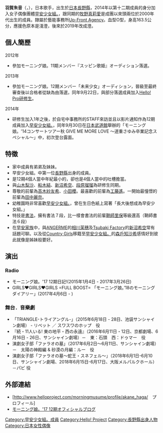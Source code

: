 {{BLP unsourced|time=2020-12-05T08:00:48+00:00}}
{{藝人
|姓名 = 羽賀朱音
|類型 = 女歌手
|圖片 = 161006 AMN 빅 콘서트 - 마키노 마리아 모닝구무스메 메들리 직캠 (Akane Haga) by DaftTaengk 4m50s.jpg
|外文 = 日文
|英文名 = はが あかね
|暱稱 =あかねちん、はがちゃん 
|出生日期 = {{birth_date_and_age|2002|3|7}}
|出生地點 = {{JPN}}[[長野縣|長野縣]]
|職業 = [[歌手|歌手]]
|音樂類型 = [[日本流行音樂|日本流行音樂]]
|出道日期 = 2012
|唱片公司 = [[zetima|zetima]]
|經紀公司 = [[UFG#UP-FRONT_AGENCY|UP-FRONT AGENCY Co., Ltd.]]
}}

'''羽賀朱音'''（{{lang-ja|羽賀 朱音}}，{{bd|2002年|3月7日}}），日本歌手，出生於[[日本|日本]][[長野縣|長野縣]]，2014年以第十二期成員的身分加入女子偶像團體[[早安少女組。|早安少女組。]]，跟同期的[[牧野真莉愛|牧野真莉愛]]是成團以來頭兩位於2000年代出生的成員。隸屬於藝能事務所[[UFG#UP-FRONT_AGENCY|Up-Front Agency]]。血型O型，身高163.5公分，應援色原本是淺澄，後來於2019年改成澄。

==個人簡歷==
;2012年
*參加モーニング娘。11期メンバー『スッピン歌姫』オーディション落選。
;2013年
*參加モーニング娘。12期メンバー「未来少女」オーディション，晉級至最終審查後以合格者從缺為由落選，同年9月22日，與部分落選成員加入[[Hello!_Pro研修生|Hello! Pro研修生]]。
;2014年
*研修生加入1年之後，於自宅中事務所的STAFF來訪並且以影片通知作為12期成員加入[[早安少女組。|早安少女組。]]，同年9月30日在[[日本武道館|日本武道館]]舉辦的「モーニング娘。'14コンサートツアー秋 GIVE ME MORE LOVE 〜道重さゆみ卒業記念スペシャル〜」中，初次登台露面。

==特徵==
*家中成員有弟弟及妹妹。
*早安少女組。中第一位[[長野縣|長野縣]]出身的成員。
*是12期4個人當中年紀最小的，卻也是4個人當中的吐槽擔當。
*與[[山木梨沙|山木梨沙]]、[[船木結|船木結]]、[[新沼希空|新沼希空]]、[[段原瑠瑠|段原瑠瑠]]為研修生同期。
*尊敬的前輩為[[高木紗友希|高木紗友希]]、[[小田櫻|小田櫻]]。最喜歡的前輩為[[工藤遙|工藤遙]]。一開始最憧憬的前輩為[[田中麗奈|田中麗奈]]。
*幼稚園時非常喜歡[[早安少女組。|早安少女組。]]，曾在生日色紙上寫著「長大後想成為早安少女組。」
*特技是[[書法|書法]]，擁有書法７段，比一樣會書法的前輩[[鞘師里保|鞘師里保]]等級還高（鞘師書法６段）
*在[[早安家族|早安家族]]中，與[[ANGERME|ANGERME]]的[[相川茉穗|相川茉穗]]及[[Tsubaki_Factory|Tsubaki Factory]]的[[新沼希空|新沼希空]]常有話題可聊。以及從[[Country_Girls|Country Girls]]移籍至[[早安少女組。|早安少女組。]]的[[森戶知沙希|森戶知沙希]]感情好到彼此就像是姊妹般要好。

==演出==
===Radio===
*モーニング娘。'17 12期日記!(2015年1月4日 - 2017年3月26日)
*GIRLS♥GIRLS♥GIRLS =FULL BOOST= 「モーニング娘。’18のモーニングダイアリー」(2017年4月6日 - )
===舞台．音樂劇===
*「TRIANGLE-トライアングル-」（2015年6月18日 - 28日、池袋サンシャイン劇場） - リベット ／ スワスワのホップ　役
*『続・11人いる! 東の地平・西の永遠』（2016年6月11日・12日、京都劇場、6月16日 - 26日、サンシャイン劇場）－　東：石頭　西：ドゥマー　役
*演劇女子部「ファラオの墓」（2017年6月2日～6月11日、サンシャイン劇場）－　太陽の神殿編 & 砂漠の月編：ルー　役
*演劇女子部「ファラオの墓〜蛇王・スネフェル〜」（2018年6月1日-6月10日、サンシャイン劇場、2018年6月15日-6月17日、大阪メルパルクホール）－パビ 役

==外部連結==
* [http://www.helloproject.com/morningmusume/profile/akane_haga/　プロフィール] {{Wayback|url=http://www.helloproject.com/morningmusume/profile/akane_haga/ |date=20170729095529 }}{{ja}}
* [http://ameblo.jp/mm-12ki/ モーニング娘。'17 12期オフィシャルブログ] {{Wayback|url=http://ameblo.jp/mm-12ki/ |date=20170726160328 }}{{ja}}

{{早安少女組。}}
{{早安家族}}
{{DEFAULTSORT:haga akane}}
[[Category:早安少女組。成員|Category:早安少女組。成員]]
[[Category:Hello!_Project|Category:Hello! Project]]
[[Category:長野縣出身人物|Category:長野縣出身人物]]
[[Category:日本女性偶像|Category:日本女性偶像]]